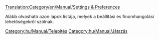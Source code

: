 [[Translation:Category/en/Manual/Settings & Preferences]]

Alább olvasható azon lapok listája, melyek a beállítási és finomhangolási lehetőségekről szólnak.

[[Category:hu/Manual/Telepítés]]
[[Category:hu/Manual/Játszás]]
